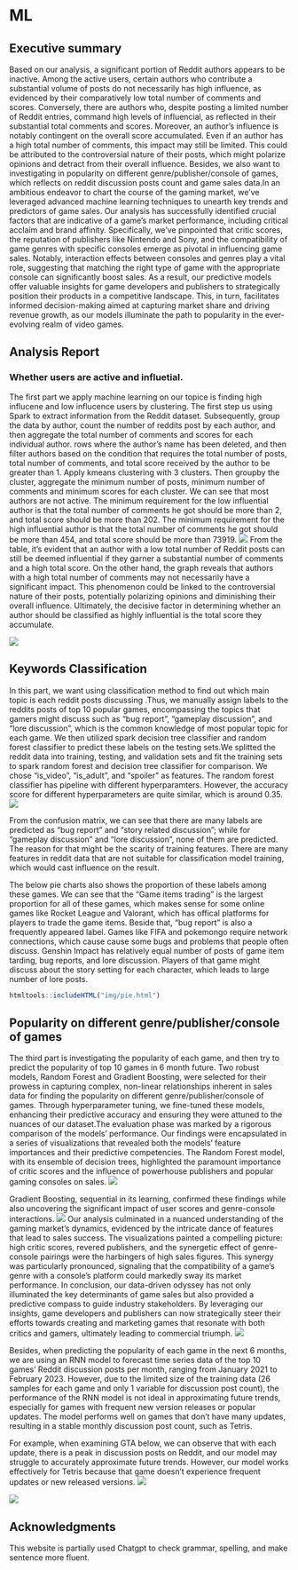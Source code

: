# ML

## Executive summary
Based on our analysis, a significant portion of Reddit authors appears to be inactive. Among the active users, certain authors who contribute a substantial volume of posts do not necessarily has high influence, as evidenced by their comparatively low total number of comments and scores. Conversely, there are authors who, despite posting a limited number of Reddit entries, command high levels of influencial, as reflected in their substantial total comments and scores. Moreover, an author's influence is notably contingent on the overall score accumulated. Even if an author has a high total number of comments, this impact may still be limited. This could be attributed to the controversial nature of their posts, which might polarize opinions and detract from their overall influence. 
Besides, we also want to investigating in popularity on different genre/publisher/console of games, which reflects on reddit discussion posts count and game sales data.In an ambitious endeavor to chart the course of the gaming market, we've leveraged advanced machine learning techniques to unearth key trends and predictors of game sales. Our analysis has successfully identified crucial factors that are indicative of a game's market performance, including critical acclaim and brand affinity. Specifically, we've pinpointed that critic scores, the reputation of publishers like Nintendo and Sony, and the compatibility of game genres with specific consoles emerge as pivotal in influencing game sales. Notably, interaction effects between consoles and genres play a vital role, suggesting that matching the right type of game with the appropriate console can significantly boost sales. As a result, our predictive models offer valuable insights for game developers and publishers to strategically position their products in a competitive landscape. This, in turn, facilitates informed decision-making aimed at capturing market share and driving revenue growth, as our models illuminate the path to popularity in the ever-evolving realm of video games.


## Analysis Report

### Whether users are active and influetial.
The first part we apply machine learning on our topice is finding high influcene and low influcence users by clustering. The first step us using Spark to extract information from the Reddit dataset. Subsequently, group the data by author, count the number of reddits post by each author, and then aggregate the total number of comments and scores for each individual author. rows where the author's name has been deleted, and then filter authors based on the condition that requires the total number of posts, total number of comments, and total score received by the author to be greater than 1. Apply kmeans clustering with 3 clusters. Then groupby the cluster, aggregate the minimum number of posts, minimum number of comments and minimum scores for each cluster. We can see that most authors are not active. The minimum requirement for the low influential author is that the total number of comments he got should be more than 2, and total score should be more than 202. The minimum requirement for the high influential author is that the total number of comments he got should be more than 454, and total score should be more than 73919.
![](img/Active_User_table.png) 
From the table, it's evident that an author with a low total number of Reddit posts can still be deemed influential if they garner a substantial number of comments and a high total score. On the other hand, the graph reveals that authors with a high total number of comments may not necessarily have a significant impact. This phenomenon could be linked to the controversial nature of their posts, potentially polarizing opinions and diminishing their overall influence. Ultimately, the decisive factor in determining whether an author should be classified as highly influential is the total score they accumulate.


![](img/Active_user.png)

## Keywords Classification
 In this part, we want using classification method to find out which main topic is each reddit posts discussing .Thus, we manually assign labels to the reddits posts of top 10 popular games, encompassing the topics that gamers might discuss such as "bug report", "gameplay discussion", and "lore discussion", which is the common knowledge of most popular topic for each game. We then utilized spark decision tree classifier and random forest classifier to predict these labels on the testing sets.We splitted the reddit data into training, testing, and validation sets and fit the training sets to spark random forest and decision tree classifier for comparison. We chose "is_video", "is_adult", and "spoiler" as features. The random forest classifier has pipeline with different hyperparamters. However, the accuracy score for different hyperparameters are quite similar, which is around 0.35.
 ![](img/cm.png)

From the confusion matrix, we can see that there are many labels are predicted as "bug report" and "story related discussion"; while for "gameplay discussion" and "lore discussion", none of them are predicted. The reason for that might be the scarity of training features. There are many features in reddit data that are not suitable for classification model training, which would cast influence on the result.

The below pie charts also shows the proportion of these labels among these games. We can see that the "Game items trading" is the largest proportion for all of these games, which makes sense for some online games like Rocket League and Valorant, which has offical platforms for players to trade the game items. Beside that, "bug report" is also a frequently appeared label. Games like FIFA and pokemongo require network connections, which cause cause some bugs and problems that people often discuss. Genshin Impact has relatively equal number of posts of game item tarding, bug reports, and lore discussion. Players of that game might discuss about the story setting for each character, which leads to large number of lore posts.
```r
htmltools::includeHTML("img/pie.html")
```

##  Popularity on different genre/publisher/console of games

The third part is investigating the popularity of each game, and then try to predict the popularity of top 10 games in 6 month future. Two robust models, Random Forest and Gradient Boosting, were selected for their prowess in capturing complex, non-linear relationships inherent in sales data for finding the popularity on different genre/publisher/console of games. Through hyperparameter tuning, we fine-tuned these models, enhancing their predictive accuracy and ensuring they were attuned to the nuances of our dataset.The evaluation phase was marked by a rigorous comparison of the models' performance. Our findings were encapsulated in a series of visualizations that revealed both the models' feature importances and their predictive competencies. The Random Forest model, with its ensemble of decision trees, highlighted the paramount importance of critic scores and the influence of powerhouse publishers and popular gaming consoles on sales. 
 ![](img/sale_model_performance_rf.png)

Gradient Boosting, sequential in its learning, confirmed these findings while also uncovering the significant impact of user scores and genre-console interactions.
![](img/sale_model_performance_rf.png)
Our analysis culminated in a nuanced understanding of the gaming market's dynamics, evidenced by the intricate dance of features that lead to sales success. The visualizations painted a compelling picture: high critic scores, revered publishers, and the synergetic effect of genre-console pairings were the harbingers of high sales figures. This synergy was particularly pronounced, signaling that the compatibility of a game's genre with a console's platform could markedly sway its market performance. In conclusion, our data-driven odyssey has not only illuminated the key determinants of game sales but also provided a predictive compass to guide industry stakeholders. By leveraging our insights, game developers and publishers can now strategically steer their efforts towards creating and marketing games that resonate with both critics and gamers, ultimately leading to commercial triumph.
![](img/sales_top_important_features.png)

Besides, when predicting the popularity of each game in the next 6 months, we are using an RNN model to forecast time series data of the top 10 games' Reddit discussion posts per month, ranging from January 2021 to February 2023. However, due to the limited size of the training data (26 samples for each game and only 1 variable for discussion post count), the performance of the RNN model is not ideal in approximating future trends, especially for games with frequent new version releases or popular updates. The model performs well on games that don't have many updates, resulting in a stable monthly discussion post count, such as Tetris.

For example, when examining GTA below, we can observe that with each update, there is a peak in discussion posts on Reddit, and our model may struggle to accurately approximate future trends. However, our model works effectively for Tetris because that game doesn't experience frequent updates or new released versions.
![](img/GTA.png)

![](img/Tetris.png)

## Acknowledgments {.appendix}

This website is partially used Chatgpt to check grammar, spelling, and make sentence more fluent.